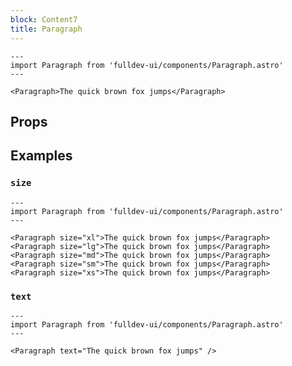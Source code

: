```yaml
---
block: Content7
title: Paragraph
---
```



```astro live
---
import Paragraph from 'fulldev-ui/components/Paragraph.astro'
---

<Paragraph>The quick brown fox jumps</Paragraph>
```

## Props

<Props />

## Examples

### `size`

```astro live
---
import Paragraph from 'fulldev-ui/components/Paragraph.astro'
---

<Paragraph size="xl">The quick brown fox jumps</Paragraph>
<Paragraph size="lg">The quick brown fox jumps</Paragraph>
<Paragraph size="md">The quick brown fox jumps</Paragraph>
<Paragraph size="sm">The quick brown fox jumps</Paragraph>
<Paragraph size="xs">The quick brown fox jumps</Paragraph>
```

### `text`

```astro live
---
import Paragraph from 'fulldev-ui/components/Paragraph.astro'
---

<Paragraph text="The quick brown fox jumps" />
```
